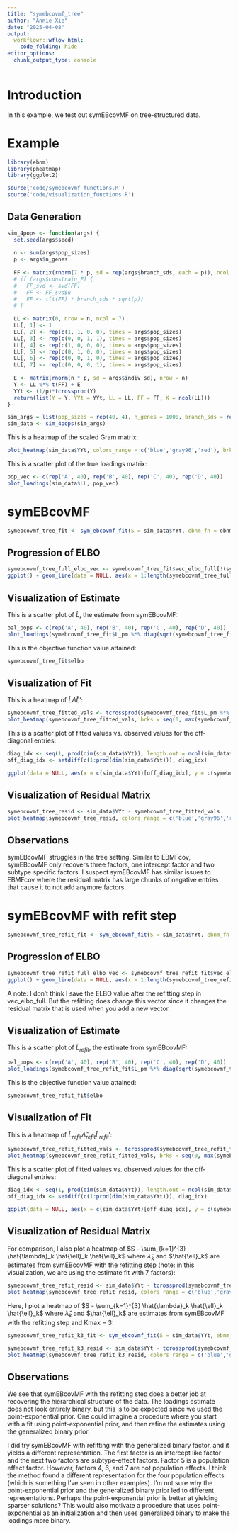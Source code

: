 ```yaml
---
title: "symebcovmf_tree"
author: "Annie Xie"
date: "2025-04-08"
output: 
  workflowr::wflow_html:
    code_folding: hide
editor_options:
  chunk_output_type: console
---
```


# Introduction
In this example, we test out symEBcovMF on tree-structured data.

# Example

```r
library(ebnm)
library(pheatmap)
library(ggplot2)
```

```r
source('code/symebcovmf_functions.R')
source('code/visualization_functions.R')
```

## Data Generation

```r
sim_4pops <- function(args) {
  set.seed(args$seed)
  
  n <- sum(args$pop_sizes)
  p <- args$n_genes
  
  FF <- matrix(rnorm(7 * p, sd = rep(args$branch_sds, each = p)), ncol = 7)
  # if (args$constrain_F) {
  #   FF_svd <- svd(FF)
  #   FF <- FF_svd$u
  #   FF <- t(t(FF) * branch_sds * sqrt(p))
  # }
  
  LL <- matrix(0, nrow = n, ncol = 7)
  LL[, 1] <- 1
  LL[, 2] <- rep(c(1, 1, 0, 0), times = args$pop_sizes)
  LL[, 3] <- rep(c(0, 0, 1, 1), times = args$pop_sizes)
  LL[, 4] <- rep(c(1, 0, 0, 0), times = args$pop_sizes)
  LL[, 5] <- rep(c(0, 1, 0, 0), times = args$pop_sizes)
  LL[, 6] <- rep(c(0, 0, 1, 0), times = args$pop_sizes)
  LL[, 7] <- rep(c(0, 0, 0, 1), times = args$pop_sizes)
  
  E <- matrix(rnorm(n * p, sd = args$indiv_sd), nrow = n)
  Y <- LL %*% t(FF) + E
  YYt <- (1/p)*tcrossprod(Y)
  return(list(Y = Y, YYt = YYt, LL = LL, FF = FF, K = ncol(LL)))
}
```

```r
sim_args = list(pop_sizes = rep(40, 4), n_genes = 1000, branch_sds = rep(2,7), indiv_sd = 1, seed = 1)
sim_data <- sim_4pops(sim_args)
```

This is a heatmap of the scaled Gram matrix:
```r
plot_heatmap(sim_data$YYt, colors_range = c('blue','gray96','red'), brks = seq(-max(abs(sim_data$YYt)), max(abs(sim_data$YYt)), length.out = 50))
```

This is a scatter plot of the true loadings matrix:
```r
pop_vec <- c(rep('A', 40), rep('B', 40), rep('C', 40), rep('D', 40))
plot_loadings(sim_data$LL, pop_vec)
```

# symEBcovMF
```r
symebcovmf_tree_fit <- sym_ebcovmf_fit(S = sim_data$YYt, ebnm_fn = ebnm_point_exponential, K = 7, maxiter = 100, rank_one_tol = 10^(-8), tol = 10^(-8))
```

## Progression of ELBO
```r
symebcovmf_tree_full_elbo_vec <- symebcovmf_tree_fit$vec_elbo_full[!(symebcovmf_tree_fit$vec_elbo_full %in% c(1:length(symebcovmf_tree_fit$vec_elbo_K)))]
ggplot() + geom_line(data = NULL, aes(x = 1:length(symebcovmf_tree_full_elbo_vec), y = symebcovmf_tree_full_elbo_vec)) + xlab('Iter') + ylab('ELBO')
```

## Visualization of Estimate
This is a scatter plot of $\hat{L}$, the estimate from symEBcovMF:
```r
bal_pops <- c(rep('A', 40), rep('B', 40), rep('C', 40), rep('D', 40))
plot_loadings(symebcovmf_tree_fit$L_pm %*% diag(sqrt(symebcovmf_tree_fit$lambda)), bal_pops)
```

This is the objective function value attained:
```r
symebcovmf_tree_fit$elbo
```

## Visualization of Fit

This is a heatmap of $\hat{L}\hat{\Lambda}\hat{L}'$:
```r
symebcovmf_tree_fitted_vals <- tcrossprod(symebcovmf_tree_fit$L_pm %*% diag(sqrt(symebcovmf_tree_fit$lambda)))
plot_heatmap(symebcovmf_tree_fitted_vals, brks = seq(0, max(symebcovmf_tree_fitted_vals), length.out = 50))
```

This is a scatter plot of fitted values vs. observed values for the off-diagonal entries:
```r
diag_idx <- seq(1, prod(dim(sim_data$YYt)), length.out = ncol(sim_data$YYt))
off_diag_idx <- setdiff(c(1:prod(dim(sim_data$YYt))), diag_idx) 

ggplot(data = NULL, aes(x = c(sim_data$YYt)[off_diag_idx], y = c(symebcovmf_tree_fitted_vals)[off_diag_idx])) + geom_point() + ylim(-1, 15) + xlim(-1,15) + xlab('Observed Values') + ylab('Fitted Values') + geom_abline(slope = 1, intercept = 0, color = 'red')
```

## Visualization of Residual Matrix
```r
symebcovmf_tree_resid <- sim_data$YYt - symebcovmf_tree_fitted_vals
plot_heatmap(symebcovmf_tree_resid, colors_range = c('blue','gray96','red'), brks = seq(-max(abs(symebcovmf_tree_resid)), max(abs(symebcovmf_tree_resid)), length.out = 50))
```

## Observations
symEBcovMF struggles in the tree setting. Similar to EBMFcov, symEBcovMF only recovers three factors, one intercept factor and two subtype specific factors. I suspect symEBcovMF has similar issues to EBMFcov where the residual matrix has large chunks of negative entries that cause it to not add anymore factors.

# symEBcovMF with refit step

```r
symebcovmf_tree_refit_fit <- sym_ebcovmf_fit(S = sim_data$YYt, ebnm_fn = ebnm_point_exponential, K = 7, maxiter = 100, rank_one_tol = 10^(-8), tol = 10^(-8), refit_lam = TRUE)
```

## Progression of ELBO
```r
symebcovmf_tree_refit_full_elbo_vec <- symebcovmf_tree_refit_fit$vec_elbo_full[!(symebcovmf_tree_refit_fit$vec_elbo_full %in% c(1:length(symebcovmf_tree_refit_fit$vec_elbo_K)))]
ggplot() + geom_line(data = NULL, aes(x = 1:length(symebcovmf_tree_refit_full_elbo_vec), y = symebcovmf_tree_refit_full_elbo_vec)) + xlab('Iter') + ylab('ELBO')
```
A note: I don't think I save the ELBO value after the refitting step in vec_elbo_full. But the refitting does change this vector since it changes the residual matrix that is used when you add a new vector.

## Visualization of Estimate
This is a scatter plot of $\hat{L}_{refit}$, the estimate from symEBcovMF:
```r
bal_pops <- c(rep('A', 40), rep('B', 40), rep('C', 40), rep('D', 40))
plot_loadings(symebcovmf_tree_refit_fit$L_pm %*% diag(sqrt(symebcovmf_tree_refit_fit$lambda)), bal_pops)
```

This is the objective function value attained:
```r
symebcovmf_tree_refit_fit$elbo
```

## Visualization of Fit

This is a heatmap of $\hat{L}_{refit}\hat{\Lambda}_{refit}\hat{L}_{refit}'$:
```r
symebcovmf_tree_refit_fitted_vals <- tcrossprod(symebcovmf_tree_refit_fit$L_pm %*% diag(sqrt(symebcovmf_tree_refit_fit$lambda)))
plot_heatmap(symebcovmf_tree_refit_fitted_vals, brks = seq(0, max(symebcovmf_tree_refit_fitted_vals), length.out = 50))
```

This is a scatter plot of fitted values vs. observed values for the off-diagonal entries:
```r
diag_idx <- seq(1, prod(dim(sim_data$YYt)), length.out = ncol(sim_data$YYt))
off_diag_idx <- setdiff(c(1:prod(dim(sim_data$YYt))), diag_idx) 

ggplot(data = NULL, aes(x = c(sim_data$YYt)[off_diag_idx], y = c(symebcovmf_tree_refit_fitted_vals)[off_diag_idx])) + geom_point() + ylim(-1, 15) + xlim(-1,15) + xlab('Observed Values') + ylab('Fitted Values') + geom_abline(slope = 1, intercept = 0, color = 'red')
```

## Visualization of Residual Matrix

For comparison, I also plot a heatmap of $S - \sum_{k=1}^{3} \hat{\lambda}_k \hat{\ell}_k \hat{\ell}_k$ where $\hat{\lambda}_k$ and $\hat{\ell}_k$ are estimates from symEBcovMF with the refitting step (note: in this visualization, we are using the estimate fit with 7 factors):
```r
symebcovmf_tree_refit_resid <- sim_data$YYt - tcrossprod(symebcovmf_tree_refit_fit$L_pm[,c(1:3)] %*% diag(sqrt(symebcovmf_tree_refit_fit$lambda[1:3])))
plot_heatmap(symebcovmf_tree_refit_resid, colors_range = c('blue','gray96','red'), brks = seq(-max(abs(symebcovmf_tree_refit_resid)), max(abs(symebcovmf_tree_refit_resid)), length.out = 50))
```

Here, I plot a heatmap of $S - \sum_{k=1}^{3} \hat{\lambda}_k \hat{\ell}_k \hat{\ell}_k$ where $\hat{\lambda}_k$ and $\hat{\ell}_k$ are estimates from symEBcovMF with the refitting step and Kmax = 3:
```r
symebcovmf_tree_refit_k3_fit <- sym_ebcovmf_fit(S = sim_data$YYt, ebnm_fn = ebnm_point_exponential, K = 3, maxiter = 100, rank_one_tol = 10^(-8), tol = 10^(-8), refit_lam = TRUE)
```

```r
symebcovmf_tree_refit_k3_resid <- sim_data$YYt - tcrossprod(symebcovmf_tree_refit_k3_fit$L_pm %*% diag(sqrt(symebcovmf_tree_refit_k3_fit$lambda)))
plot_heatmap(symebcovmf_tree_refit_k3_resid, colors_range = c('blue','gray96','red'), brks = seq(-max(abs(symebcovmf_tree_refit_k3_resid)), max(abs(symebcovmf_tree_refit_k3_resid)), length.out = 50))
```

## Observations
We see that symEBcovMF with the refitting step does a better job at recovering the hierarchical structure of the data. The loadings estimate does not look entirely binary, but this is to be expected since we used the point-exponential prior. One could imagine a procedure where you start with a fit using point-exponential prior, and then refine the estimates using the generalized binary prior. 

I did try symEBcovMF with refitting with the generalized binary factor, and it yields a different representation. The first factor is an intercept like factor and the next two factors are subtype-effect factors. Factor 5 is a population effect factor. However, factors 4, 6, and 7 are not population effects. I think the method found a different representation for the four population effects (which is something I've seen in other examples). I'm not sure why the point-exponential prior and the generalized binary prior led to different representations. Perhaps the point-exponential prior is better at yielding sparser solutions? This would also motivate a procedure that uses point-exponential as an initialization and then uses generalized binary to make the loadings more binary.

